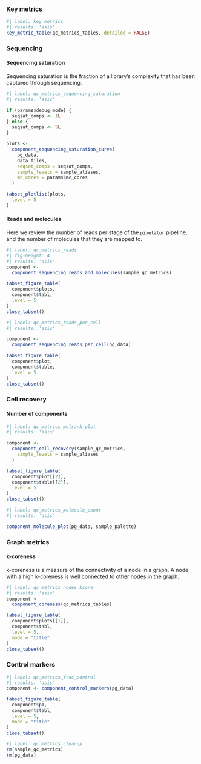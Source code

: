 
### Key metrics

```r
#| label: key_metrics
#| results: 'asis'
key_metric_table(qc_metrics_tables, detailed = FALSE)
```


### Sequencing

#### Sequencing saturation 

Sequencing saturation is the fraction of a library's complexity that has been 
captured through sequencing.

```r
#| label: qc_metrics_sequencing_saturation
#| results: 'asis'

if (params$debug_mode) {
  seqsat_comps <- 1L
} else {
  seqsat_comps <- 5L
}

plots <-
  component_sequencing_saturation_curve(
    pg_data,
    data_files,
    seqsat_comps = seqsat_comps,
    sample_levels = sample_aliases,
    mc_cores = params$mc_cores
  )

tabset_plotlist(plots,
  level = 5
)

```

#### Reads and molecules 

Here we review the number of reads per stage of the `pixelator` pipeline, and the number of molecules that they are 
mapped to.

```r
#| label: qc_metrics_reads
#| fig-height: 4
#| results: 'asis'
component <-
  component_sequencing_reads_and_molecules(sample_qc_metrics)

tabset_figure_table(
  component$plots,
  component$tabl,
  level = 5
)
close_tabset()
```


```r
#| label: qc_metrics_reads_per_cell
#| results: 'asis'

component <- 
  component_sequencing_reads_per_cell(pg_data)

tabset_figure_table(
  component$plot,
  component$table,
  level = 5
)
close_tabset()
```


### Cell recovery

#### Number of components 

```r
#| label: qc_metrics_molrank_plot
#| results: 'asis'

component <-
  component_cell_recovery(sample_qc_metrics,
    sample_levels = sample_aliases
  )

tabset_figure_table(
  component$plot[[2]],
  component$table[[2]],
  level = 5
)
close_tabset()
```

```r
#| label: qc_metrics_molecule_count
#| results: 'asis'

component_molecule_plot(pg_data, sample_palette)

```

### Graph metrics

#### k-coreness 

k-coreness is a measure of the connectivity of a node in a graph. A node with a 
high k-coreness is well connected to 
other nodes in the graph.

```r
#| label: qc_metrics_nodes_kcore
#| results: 'asis'
component <-
  component_coreness(qc_metrics_tables)

tabset_figure_table(
  component$plots[[1]],
  component$tabl,
  level = 5,
  mode = "title"
)
close_tabset()
```

### Control markers 

```r
#| label: qc_metrics_frac_control
#| results: 'asis'
component <- component_control_markers(pg_data)

tabset_figure_table(
  component$p1,
  component$tabl,
  level = 5,
  mode = "title"
)
close_tabset()
```

```r
#| label: qc_metrics_cleanup
rm(sample_qc_metrics)
rm(pg_data)
```
